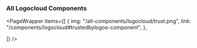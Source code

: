 
### All Logocloud Components

<PageWrapper
  items={[
    {
    img: "/all-components/logocloud/trust.png",
    link: "/components/logocloud#trustedbylogos-component",
    },
    
  ]}
/>
